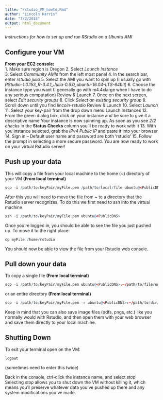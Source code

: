 ```yaml
---
title: "rstudio_VM_howto.Rmd"
author: "Lincoln Harris"
date: "7/2/2018"
output: html_document
---
```


*Instructions for how to set up and run RStudio on a Ubuntu AMI*

## Configure your VM

**From your EC2 console:**                 
   1. Make sure region is Oregon 
    2. Select *Launch Instance*       
    3. Select *Community AMIs* from the left most panel
    4. In the search bar, enter *rstudio julia*
    5. Select the AMI you want to spin up (I usually go with *RStudio-1.0.153_R-3.4.1_Julia-0.6.0_ubuntu-16.04-LTS-64bit*)
    6. Choose the instance type you want (I generally go with m4.4xlarge when I have to do any serious computation)
        Review & Launch
    7. Once on the next screen, select *Edit security groups*
    8. Click *Select an existing security group*
    9. Scroll down until you find *lincoln-rstudio*
        Review & Launch
    10. Select *Launch*
    11. Select your key-pair from the drop down menu
        Launch Instances
    12. From the green dialog box, click on your instance and be sure to give it a descriptive name
    Your instance is now spinning up. As soon as you see *2/2 checks* in the **Status Checks** column you'll be ready to work with it
    13. With you instance selected, grab the *IPv4 Public IP* and paste it into your browser
    14. Sign in -- Default user name and password are both 'rstudio'
    15. Follow the prompt in selecting a more secure password. You are now ready to work on your virtual Rstudio server!

## Push up your data

This will copy a file from your local machine to the home (~) directory of your VM **(From local terminal)**                     
```r
scp -i /path/to/keyPair/myFile.pem /path/to/local/file ubuntu@<PublicDNS>:~ 
```

After this you will need to move the file from ~ to a directory that the Rstudio server recognizes. 
To do this we first need to ssh into the virtual machine

```r
ssh -i /path/to/keyPair/myFile.pem ubuntu@<PublicDNS>
```

Once you're logged in, you should be able to see the file you just pushed up. To move it to the right place: 
```r
cp myFile /home/rstudio
```

You should now be able to view the file from your Rstudio web console. 

## Pull down your data

To copy a single file **(From local terminal)**                       
```r
scp -i /path/to/keyPair/myFile.pem ubuntu@<PublicDNS>:~/path/to/file/on/VM /destination/on/local
```

or an entire directory **(From local terminal)**         
```r
scp -i /path/to/keyPair/myFile.pem -r ubuntu@<PublicDNS>:~/path/to/dir/on/VM /destination/on/local
```

Keep in mind that you can also save image files (pdfs, pngs, etc.) like you normally would with Rstudio, and then open them with your web browser and save them directly to your local machine. 

## Shutting Down
To exit your terminal open on the VM:
```r
logout
```
(sometimes need to enter this twice)

Back in the console, ctrl-click the instance name, and select *stop*  
Selecting *stop* allows you to shut down the VM without killing it, which means you'll preserve whatever data you've pushed up there and any system modifications you've made. 

